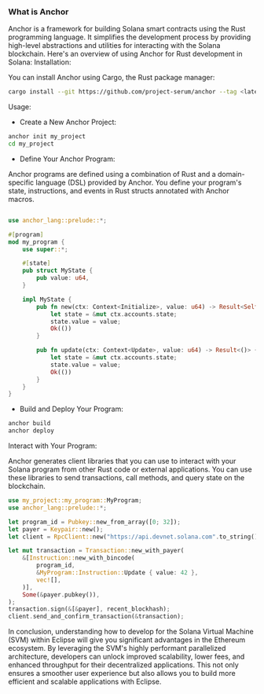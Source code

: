 ### What is Anchor

Anchor is a framework for building Solana smart contracts using the Rust programming language. It simplifies the development process by providing high-level abstractions and utilities for interacting with the Solana blockchain. Here's an overview of using Anchor for Rust development in Solana:
Installation:

You can install Anchor using Cargo, the Rust package manager:

```bash
cargo install --git https://github.com/project-serum/anchor --tag <latest_version>
```

Usage:

- Create a New Anchor Project:

```bash
anchor init my_project
cd my_project
```

- Define Your Anchor Program:

Anchor programs are defined using a combination of Rust and a domain-specific language (DSL) provided by Anchor. You define your program's state, instructions, and events in Rust structs annotated with Anchor macros.

```rust

use anchor_lang::prelude::*;

#[program]
mod my_program {
    use super::*;

    #[state]
    pub struct MyState {
        pub value: u64,
    }

    impl MyState {
        pub fn new(ctx: Context<Initialize>, value: u64) -> Result<Self> {
            let state = &mut ctx.accounts.state;
            state.value = value;
            Ok(())
        }

        pub fn update(ctx: Context<Update>, value: u64) -> Result<()> {
            let state = &mut ctx.accounts.state;
            state.value = value;
            Ok(())
        }
    }
}
```

- Build and Deploy Your Program:

```bash
anchor build
anchor deploy
```

Interact with Your Program:

Anchor generates client libraries that you can use to interact with your Solana program from other Rust code or external applications. You can use these libraries to send transactions, call methods, and query state on the blockchain.

```rust
use my_project::my_program::MyProgram;
use anchor_lang::prelude::*;

let program_id = Pubkey::new_from_array([0; 32]);
let payer = Keypair::new();
let client = RpcClient::new("https://api.devnet.solana.com".to_string());

let mut transaction = Transaction::new_with_payer(
    &[Instruction::new_with_bincode(
        program_id,
        &MyProgram::Instruction::Update { value: 42 },
        vec![],
    )],
    Some(&payer.pubkey()),
);
transaction.sign(&[&payer], recent_blockhash);
client.send_and_confirm_transaction(&transaction);
```

In conclusion, understanding how to develop for the Solana Virtual Machine (SVM) within Eclipse will give you significant advantages in the Ethereum ecosystem. By leveraging the SVM's highly performant parallelized architecture, developers can unlock improved scalability, lower fees, and enhanced throughput for their decentralized applications. This not only ensures a smoother user experience but also allows you to build more efficient and scalable applications with Eclipse.